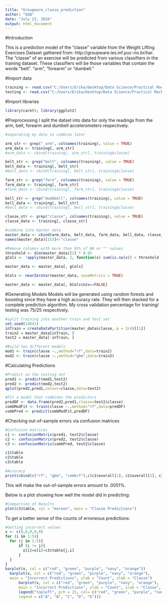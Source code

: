 ---
title: "Groupware_classe_prediction"
author: "EGB"
date: "July 23, 2016"
output: html_document
---

#Introduction

This is a prediction model of the "classe" variable from the Weight Lifting Exercises Dataset gathered from:
http://groupware.les.inf.puc-rio.br/har.  The "classe" of an exercise will be predicted from various classifiers in the training dataset.  These classifiers will be those variables that contain the words "belt". "arm", "forearm" or "dumbell."

#Import data

```{r}
training <- read.csv("C:/Users/Erika/Desktop/Data Science/Practical Machine Learning/pml-training.csv")
testing <- read.csv("C:/Users/Erika/Desktop/Data Science/Practical Machine Learning/pml-testing.csv")
```

#Import libraries

```{r}
library(caret); library(ggplot2)
```

#Preprocessing
I split the datset into data for only the readings from the arm, belt, forearm and dumbell accelerometers respectively.

```{r}
#separating my data to combine later

arm_str <- grep("_arm", colnames(training), value = TRUE)
arm_data <- training[, arm_str]
#arm_data <- cbind(training[, arm_str], training$classe)

belt_str <- grep("belt", colnames(training), value = TRUE)
belt_data <- training[, belt_str]
#belt_data <- cbind(training[, belt_str], training$classe)

farm_str <- grep("fore", colnames(training), value = TRUE)
farm_data <- training[, farm_str]
#farm_data <- cbind(training[, farm_str], training$classe)

bell_str <- grep("dumbbell", colnames(training), value = TRUE)
bell_data <- training[, bell_str]
#bell_data <- cbind(training[, bell_str], training$classe)

classe_str <- grep("classe", colnames(training), value = TRUE)
classe_data <- training[, classe_str]

#combine into master data
master_data <- cbind(arm_data, belt_data, farm_data, bell_data, classe_data)
names(master_data)[153]<-"classe"

#Remove columns with more than 95% of NA or "" values
threshold <- dim(master_data)[1] * 0.95
gCols <- !apply(master_data, 2, function(x) sum(is.na(x)) > threshold  || sum(x=="") > threshold)

master_data <- master_data[, gCols]

bCols <- nearZeroVar(master_data, saveMetrics = TRUE)

master_data <- master_data[, bCols$nzv==FALSE]

```

#Generating Models
Models will be generated using random forests and boosting since they have a high accuracy rate.  They will then stacked for a complete prediction algorithm.  My cross validation percentage for training/ testing was 75/25 respectively.

```{r}
#split training into another train and test set
set.seed(14641)
inTrain = createDataPartition(master_data$classe, p = 3/4)[[1]]
train2 = master_data[inTrain, ]
test2 = master_data[-inTrain, ]

#Build two different models
mod1 <- train(classe ~.,method="rf",data=train2)
mod2 <- train(classe ~.,method="gbm",data=train2)
```

#Calculating Predictions

```{r}
#Predict on the testing set
pred1 <- predict(mod1,test2) 
pred2 <- predict(mod2,test2)
qplot(pred2,pred1,colour=classe,data=test2)

#Fit a model that combines the predictors
predDF <- data.frame(pred2,pred1,classe=test2$classe)
combModFit <- train(classe ~.,method="rf",data=predDF)
combPred <- predict(combModFit,predDF)
```

#Checking out-of-sample errors via confusion matrices

```{r}
#Confusion matrices
c1 <- confusionMatrix(pred1, test2$classe)
c2 <- confusionMatrix(pred2, test2$classe)
c3 <- confusionMatrix(combPred, test2$classe)

c1$table
c2$table
c3$table

#Accuracy
print(cbind(c("rf", "gbm", "combrf"),c(c1$overall[1], c2$overall[1], c3$overall[1])))
```

This will make the out-of-sample errors amount to .0051%.

Below is a plot showing how well the model did in predicting:

```{r, echo=FALSE}
#Comparison of Results
plot(c3$table, col = "maroon", main = "Classe Predictions")
```

To get a better sense of the counts of erroneous predictions:
```{r, echo=FALSE}
#Getting incorrect values
x <- c(0,0,0,0,0)
for (i in 1:5){
  for (j in 1:5){
      if (i != j){
        x[i]=x[i]+c3$table[j,i]
      }
  }
}
barplot(x, col = c("red", "green", "purple", "navy", "orange")) 
  barplot(x, col = c("red", "green", "purple", "navy", "orange"),
  main = "Incorrect Predictions", ylab = "Count", xlab = "Classe") 
      barplot(x, col = c("red", "green", "purple", "navy", "orange"),
      main = "Incorrect Predictions", ylab = "Count", xlab = "Classe",
      legend("topleft", pch = 15, col= c("red", "green", "purple", "navy", "orange"), 
      legend = c("A", "B", "C", "D", "E")))
```